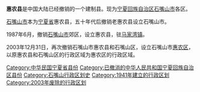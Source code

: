 '''惠农县'''是中国大陆已经撤销的一个建制县。现为[[宁夏回族自治区|宁夏回族自治区]][[石嘴山市|石嘴山市]]各区。

[[石嘴山市|石嘴山市]]本为[[寧夏省_(中華人民共和國)|宁夏省]]惠农县，五十年代后撤销老惠农县设立石嘴山市。

1987年6月，撤销[[石嘴山市|石嘴山市]]郊区，设立惠农县，驻[[马家湾镇|马家湾镇]]。

2003年12月31日，再次撤销石嘴山市惠农县和石嘴山区，设立石嘴山市[[惠农区|惠农区]]，以原惠农县和石嘴山区的行政区域为惠农区的行政区域。 

{{中華民國寧夏省行政區劃}}
{{宁夏行政区划小作品}}
[[Category:中华民国宁夏省县份|Category:中华民国宁夏省县份]]
[[Category:已撤消的中华人民共和国宁夏回族自治区县份|Category:已撤消的中华人民共和国宁夏回族自治区县份]]
[[Category:石嘴山行政区划史|Category:石嘴山行政区划史]]
[[Category:1941年建立的行政区划|Category:1941年建立的行政区划]]
[[Category:2003年废除的行政区划|Category:2003年废除的行政区划]]